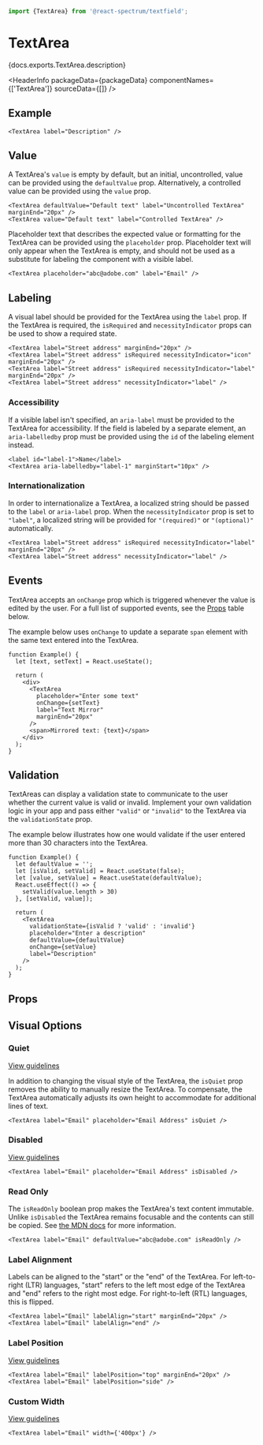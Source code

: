 

```jsx import
import {TextArea} from '@react-spectrum/textfield';
```

# TextArea

<p>{docs.exports.TextArea.description}</p>

<HeaderInfo
  packageData={packageData}
  componentNames={['TextArea']}
  sourceData={[]} />

## Example

```tsx example
<TextArea label="Description" />
```

## Value

A TextArea's `value` is empty by default, but an initial, uncontrolled, value can be provided using the `defaultValue` prop.
Alternatively, a controlled value can be provided using the `value` prop.

```tsx example
<TextArea defaultValue="Default text" label="Uncontrolled TextArea" marginEnd="20px" />
<TextArea value="Default text" label="Controlled TextArea" />
```

Placeholder text that describes the expected value or formatting for the TextArea can be provided using the `placeholder` prop. 
Placeholder text will only appear when the TextArea is empty, and should not be used as a substitute for labeling the component with a visible label.

```tsx example
<TextArea placeholder="abc@adobe.com" label="Email" />
```

## Labeling

A visual label should be provided for the TextArea using the `label` prop. If the TextArea is required, the `isRequired` and 
`necessityIndicator` props can be used to show a required state.

```tsx example
<TextArea label="Street address" marginEnd="20px" />
<TextArea label="Street address" isRequired necessityIndicator="icon" marginEnd="20px" />
<TextArea label="Street address" isRequired necessityIndicator="label" marginEnd="20px" />
<TextArea label="Street address" necessityIndicator="label" />
```

### Accessibility

If a visible label isn't specified, an `aria-label` must be provided to the TextArea for 
accessibility. If the field is labeled by a separate element, an `aria-labelledby` prop must be provided using 
the `id` of the labeling element instead.

```tsx example
<label id="label-1">Name</label>
<TextArea aria-labelledby="label-1" marginStart="10px" />
```

### Internationalization

In order to internationalize a TextArea, a localized string should be passed to the `label` or `aria-label` prop.
When the `necessityIndicator` prop is set to `"label"`, a localized string will be provided for `"(required)"` or `"(optional)"` automatically.

```tsx example
<TextArea label="Street address" isRequired necessityIndicator="label" marginEnd="20px" />
<TextArea label="Street address" necessityIndicator="label" />
```

## Events

TextArea accepts an `onChange` prop which is triggered whenever the value is edited by the user. 
For a full list of supported events, see the [Props](#props) table below.

The example below uses `onChange` to update a separate `span` element with the same text entered into the TextArea.
```tsx example
function Example() {
  let [text, setText] = React.useState();

  return (
    <div>
      <TextArea
        placeholder="Enter some text"
        onChange={setText}
        label="Text Mirror"
        marginEnd="20px"
      />
      <span>Mirrored text: {text}</span>
    </div>
  );
}
```

## Validation

TextAreas can display a validation state to communicate to the user whether the current value is valid or invalid. 
Implement your own validation logic in your app and pass either `"valid"` or `"invalid"` to the TextArea via the `validationState` prop.

The example below illustrates how one would validate if the user entered more than 30 characters into the TextArea.
```tsx example
function Example() {
  let defaultValue = '';
  let [isValid, setValid] = React.useState(false);
  let [value, setValue] = React.useState(defaultValue);
  React.useEffect(() => {
    setValid(value.length > 30)
  }, [setValid, value]);

  return (
    <TextArea
      validationState={isValid ? 'valid' : 'invalid'}
      placeholder="Enter a description"
      defaultValue={defaultValue}
      onChange={setValue}
      label="Description"
    />
  );
}
```

## Props

<PropTable component={docs.exports.TextArea} links={docs.links} />

## Visual Options

### Quiet 

[View guidelines](https://spectrum.adobe.com/page/text-field/#Quiet)

In addition to changing the visual style of the TextArea, the `isQuiet` prop removes the ability to manually resize the TextArea.
To compensate, the TextArea automatically adjusts its own height to accommodate for additional lines of text.

```tsx example
<TextArea label="Email" placeholder="Email Address" isQuiet />
```

### Disabled

[View guidelines](https://spectrum.adobe.com/page/text-field/#Disabled)

```tsx example
<TextArea label="Email" placeholder="Email Address" isDisabled />
```

### Read Only

The `isReadOnly` boolean prop makes the TextArea's text content immutable. Unlike `isDisabled` the TextArea remains focusable 
and the contents can still be copied. See [the MDN docs](https://developer.mozilla.org/en-US/docs/Web/HTML/Attributes/readonly) for more information.

```tsx example
<TextArea label="Email" defaultValue="abc@adobe.com" isReadOnly />
```

### Label Alignment

Labels can be aligned to the "start" or the "end" of the TextArea. For left-to-right (LTR) languages, "start" refers to the left most edge
of the TextArea and "end" refers to the right most edge. For right-to-left (RTL) languages, this is flipped.

```tsx example
<TextArea label="Email" labelAlign="start" marginEnd="20px" />
<TextArea label="Email" labelAlign="end" />
```

### Label Position

[View guidelines](https://spectrum.adobe.com/page/text-field/#Label-position)

```tsx example
<TextArea label="Email" labelPosition="top" marginEnd="20px" />
<TextArea label="Email" labelPosition="side" />
```

### Custom Width

[View guidelines](https://spectrum.adobe.com/page/text-field/#Width)

```tsx example
<TextArea label="Email" width={'400px'} />
```
